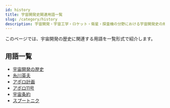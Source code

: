 ```yaml
---
id: history
title: 宇宙開発史関連用語一覧
slug: /category/history
description: 宇宙開発・宇宙工学・ロケット・衛星・探査機の分野における宇宙開発史の用語の一覧です．意味・定義・概要・説明ページへと移ることができます．
---
```



<Head>
  <script type="application/ld+json">
    {`{
      "@context": "https://schema.org",
      "@type": "DefinedTerm",
      "name": "宇宙開発史関連用語一覧",
      "inDefinedTermSet": "https://www.space-portal.org",
      "termCode": "category/history",
      "description": "宇宙開発・宇宙工学・ロケット・衛星・探査機の分野における宇宙開発史の用語の一覧です．意味・定義・概要・説明ページへと移ることができます．",
      "url": "https://www.space-portal.org/docs/category/history"
    }`}
  </script>
</Head>

このページでは、宇宙開発の歴史に関連する用語を一覧形式で紹介します。

## 用語一覧

- [宇宙開発の歴史](/docs/glossary/history/space-history)
- [糸川英夫](/docs/glossary/history/hideo-itokawa)
- [アポロ計画](/docs/glossary/history/apollo-program)
- [アポロ11号](/docs/glossary/history/apollo-11)
- [宇宙条約](/docs/glossary/history/outer-space-treaty)
- [スプートニク](/docs/glossary/history/sputnik)
